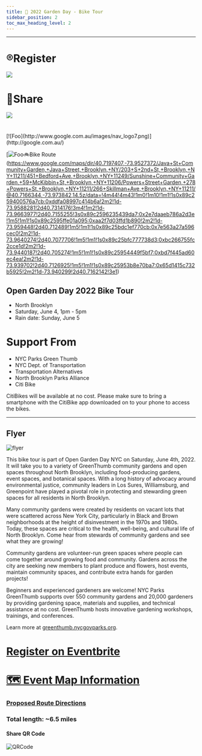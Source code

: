 ```yaml
---
title: 📅 2022 Garden Day - Bike Tour
sidebar_position: 2
toc_max_heading_level: 2
---
```


---
  <h1>®️Register</h1>
<a href="https://www.eventbrite.com/e/north-brooklyn-gardens-bike-tour-tickets-329216935717?utm-campaign=social%2Cemail&utm-content=attendeeshare&utm-medium=discovery&utm-source=strongmail&utm-term=listing">
  <img src="https://cdn.evbstatic.com/s3-build/453732-rc2022-04-28_16.04-43b83bd/django/images/logos/eb_orange_on_white_1200x630.png" />

</a>
  <h1>🦋Share</h1>
<a href="https://www.instagram.com/tv/Cd1LutHuqDM/?igshid=YmMyMTA2M2Y=">
  <img src="https://user-images.githubusercontent.com/22154417/167321394-db3a8830-fd43-46cb-8c4d-8c72c2928f74.gif" />
</a>

</a>
  <h1></h1>
<a href="">

</a>
[![Foo](http://www.google.com.au/images/nav_logo7.png)](http://google.com.au/)


[![Foo🚲Bike Route](http://www.google.com.au/images/nav_logo7.pnghttps://user-images.githubusercontent.com/22154417/170830101-b34c526b-5e73-41e2-837f-c37abe0310e6.gif)(https://www.google.com/maps/dir/40.7197407,-73.9527372/Java+St+Community+Garden,+Java+Street,+Brooklyn,+NY/203+S+2nd+St,+Brooklyn,+NY+11211/451+Bedford+Ave,+Brooklyn,+NY+11249/Sunshine+Community+Garden,+59+McKibbin+St,+Brooklyn,+NY+11206/Powers+Street+Garden,+278+Powers+St,+Brooklyn,+NY+11211/266+Skillman+Ave,+Brooklyn,+NY+11211/@40.7166344,-73.973842,14.5z/data=!4m44!4m43!1m0!1m10!1m1!1s0x89c259400576a7cb:0xddfa08997c414b6a!2m2!1d-73.9588281!2d40.7314176!3m4!1m2!1d-73.9663977!2d40.7155255!3s0x89c2596235439da7:0x2e7daaeb786a2d3e!1m5!1m1!1s0x89c2595ffe01a095:0xaa2f7d03ffd1b890!2m2!1d-73.959448!2d40.712489!1m5!1m1!1s0x89c25bdc1ef770cb:0x7e563a27a596cec0!2m2!1d-73.9640274!2d40.7077706!1m5!1m1!1s0x89c25bfc777738d3:0xbc266755fc2cce1d!2m2!1d-73.9440187!2d40.705274!1m5!1m1!1s0x89c25954449f5bf7:0xbd7f445ad60ec4ea!2m2!1d-73.939702!2d40.7126925!1m5!1m1!1s0x89c25953b8e70ba7:0x65d1415c732b5925!2m2!1d-73.940299!2d40.7162142!3e1)


## Open Garden Day 2022 Bike Tour

- North Brooklyn
- Saturday, June 4, 1pm - 5pm
- Rain date: Sunday, June 5

# Support From

- NYC Parks Green Thumb
- NYC Dept. of Transportation
- Transportation Alternatives
- North Brooklyn Parks Alliance
- Citi Bike

CitiBikes will be available at no cost.
Please make sure to bring a smartphone with the CitiBike app downloaded on to your phone to access the bikes.

---

## Flyer

![flyer](https://user-images.githubusercontent.com/22154417/170110854-f63d2a93-a117-4ed0-bdcd-0bd9f0347c12.png)

This bike tour is part of Open Garden Day NYC on Saturday, June 4th, 2022.
It will take you to a variety of GreenThumb community gardens and open spaces throughout North Brooklyn, including food-producing gardens, event spaces, and botanical spaces. With a long history of advocacy around environmental justice, community leaders in Los Sures, Williamsburg, and
Greenpoint have played a pivotal role in protecting and stewarding green spaces for all residents in North Brooklyn.

Many community gardens were created by residents on vacant lots that were scattered across New York City, particularly in Black and Brown neighborhoods at the height of disinvestment in the 1970s and 1980s. Today, these spaces are critical to the health, well-being, and cultural life of North Brooklyn. Come hear from stewards of community gardens and see what they are growing!

Community gardens are volunteer-run green spaces where people can come together around growing food and community. Gardens across the city are seeking new members to plant produce and flowers, host events, maintain community spaces, and contribute extra hands for garden projects!

Beginners and experienced gardeners are welcome!
NYC Parks GreenThumb supports over 550 community gardens and 20,000 gardeners by providing gardening space, materials and supplies, and technical assistance at no cost. GreenThumb hosts innovative gardening workshops, trainings, and conferences.

Learn more at [greenthumb.nycgovparks.org](https://greenthumb.nycgovparks.org/).

# [Register on Eventbrite](https://www.eventbrite.com/e/north-brooklyn-gardens-bike-tour-tickets-329216935717?utm-campaign=social%2Cemail&utm-content=attendeeshare&utm-medium=discovery&utm-source=strongmail&utm-term=listing)

# [🗺️ Event Map Information](./Map.mdx)

### [Proposed Route Directions](https://www.google.com/maps/@39.7157659,-73.9608142,14z/data=!4m2!6m1!1s17nYSWAgDGQOHC7chBfvalj1UAhuKJMlj?authuser=1)

### Total length: ~6.5 miles

#### Share QR Code

![QRCode](/ShareQR2022.png)






